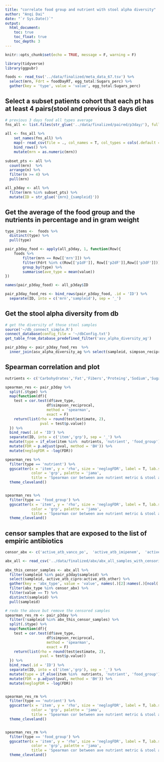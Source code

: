 ```yaml
---
title: "correlate food group and nutrient with stool alpha diversity"
author: "Anqi Dai"
date: "`r Sys.Date()`"
output:
  html_document:
    toc: true
    toc_float: true
    toc_depth: 3
---
```


```r
knitr::opts_chunk$set(echo = TRUE, message = F, warning = F)
```

```r
library(tidyverse)
library(ggpubr)  
```

```r
foods <- read_tsv('../data/finalized/meta_data_67.tsv') %>% 
  select(mrn, Fdrt = foodDayRT, egg_total:Sugars_perc) %>% 
  gather(key = 'type', value = 'value', egg_total:Sugars_perc)
```

## Select a subset patients cohort that each pt has at least 4 pairs(stool and previous 3 days diet

```r
# previous 3 days food all types average
fns_all <- list.files(str_glue('../data/finalized/paired/p3day/'), full.names = T)
  
all <- fns_all %>% 
    set_names(fns_all) %>% 
    map(~ read_csv(file = ., col_names = T, col_types = cols(.default = col_character()))) %>% 
    bind_rows() %>% 
    mutate(mrn = as.numeric(mrn))
    
subset_pts <- all %>% 
  count(mrn)  %>% 
  arrange(n) %>% 
  filter(n >= 4) %>% 
  pull(mrn)

all_p3day <- all %>% 
  filter(mrn %in% subset_pts) %>% 
  mutate(ID = str_glue('{mrn}_{sampleid}'))
```

## Get the average of the food group and the nutrients in percentage and in gram weight

```r
type_items <-  foods %>% 
  distinct(type) %>% 
  pull(type) 

pair_p3day_food <- apply(all_p3day, 1, function(Row){
    foods %>% 
        filter(mrn == Row[['mrn']]) %>% 
        filter(Fdrt %in% c(Row[['p1dF']], Row[['p2dF']],Row[['p3dF']])) %>% 
        group_by(type) %>% 
        summarise(ave_type = mean(value))
})

names(pair_p3day_food) <- all_p3day$ID

pair_p3day_food_res <- bind_rows(pair_p3day_food, .id = 'ID') %>% 
  separate(ID, into = c('mrn','sampleid'), sep = '_') 

```

## Get the stool alpha diversity from db

```r
# get the diversity of those stool samples
source('~/db_connect_simple.R')
connect_database(config_file = '~/dbConfig.txt')
get_table_from_database_predefined_filter('asv_alpha_diversity_ag')

pair_p3day <- pair_p3day_food_res  %>% 
  inner_join(asv_alpha_diversity_ag %>% select(sampleid, simpson_reciprocal, shannon), by = 'sampleid')   
```

## Spearman correlation and plot

```r
nutrients <- c('Carbohydrates','Fat','Fibers','Proteing','Sodium','Sugars')

spearman_res <- pair_p3day %>% 
  split(.$type) %>% 
  map(function(df){
    test = cor.test(df$ave_type, 
                   df$simpson_reciprocal, 
                   method = 'spearman', 
                   exact = F)
    return(list(rho = round(test$estimate, 2),
                pval = test$p.value))
  }) %>% 
  bind_rows(.id = 'ID') %>% 
  separate(ID, into = c('item','grp'), sep = '_') %>% 
  mutate(type = if_else(item %in%  nutrients, 'nutrient', 'food_group')) %>% 
  mutate(FDR = p.adjust(pval, method = 'BH')) %>% 
  mutate(neglogFDR = -log(FDR))
```


```r
spearman_res %>% 
  filter(type == 'nutrient') %>% 
  ggscatter(x = 'item', y = 'rho', size = 'neglogFDR', label = T, lab.size = 1,
            color = 'grp', palette = 'jama',
            title = 'Spearman cor between ave nutrient metric & stool alpha diversity') +
  theme_cleveland() 


spearman_res %>% 
  filter(type == 'food_group') %>% 
  ggscatter(x = 'item', y = 'rho', size = 'neglogFDR', label = T, lab.size = 1,
            color = 'grp', palette = 'jama',
            title = 'Spearman cor between ave nutrient metric & stool alpha diversity') +
  theme_cleveland()   
```

## censor samples that are exposed to the list of empiric antibiotics

```r
censor_abx <- c('active_atb_vanco_po',	'active_atb_imipenem',	'active_atb_meropenem',	'active_atb_ertapenem',		'active_atb_cefepime',		'active_atb_linezolid',	'active_atb_metro',	'active_atb_piptazo')

abx_all <- read_csv('../data/finalized/abx/abx_all_samples_with_censoring_info.csv')
 
abx_this_censor_samples <- abx_all %>% 
  filter(sampleid %in% pair_p3day$sampleid) %>% 
  select(sampleid, active_atb_cipro:active_atb_other) %>% 
  gather(key = 'abx_type', value = 'value', names(.)[2]:names(.)[ncol(.)]) %>% 
  filter(abx_type %in% censor_abx) %>% 
  filter(value == T) %>% 
  distinct(sampleid) %>% 
  pull(sampleid)
```

```r
# redo the above but remove the censored samples
spearman_res_rm <- pair_p3day %>% 
  filter(!sampleid %in% abx_this_censor_samples) %>% 
  split(.$type) %>% 
  map(function(df){
    test = cor.test(df$ave_type, 
                   df$simpson_reciprocal, 
                   method = 'spearman', 
                   exact = F)
    return(list(rho = round(test$estimate, 2),
                pval = test$p.value))
  }) %>% 
  bind_rows(.id = 'ID') %>% 
  separate(ID, into = c('item','grp'), sep = '_') %>% 
  mutate(type = if_else(item %in%  nutrients, 'nutrient', 'food_group')) %>% 
  mutate(FDR = p.adjust(pval, method = 'BH')) %>% 
  mutate(neglogFDR = -log(FDR))


spearman_res_rm %>% 
  filter(type == 'nutrient') %>% 
  ggscatter(x = 'item', y = 'rho', size = 'neglogFDR', label = T, lab.size = 1,
            color = 'grp', palette = 'jama',
            title = 'Spearman cor between ave nutrient metric & stool alpha diversity') +
  theme_cleveland() 


spearman_res_rm %>% 
  filter(type == 'food_group') %>% 
  ggscatter(x = 'item', y = 'rho', size = 'neglogFDR', label = T, lab.size = 1,
            color = 'grp', palette = 'jama',
            title = 'Spearman cor between ave nutrient metric & stool alpha diversity') +
  theme_cleveland()   
```

